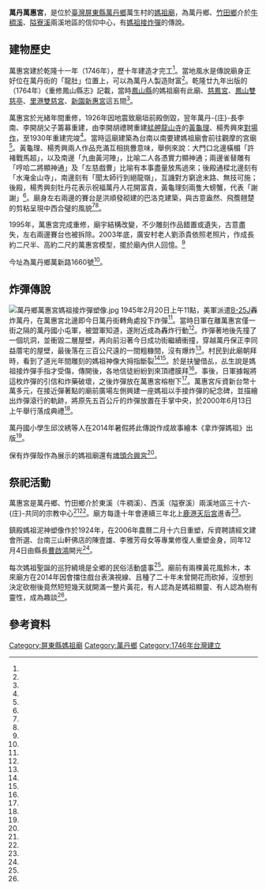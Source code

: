{{coord|22.583831|N|120.4893340|E|format=dms|display=title|scale:10000}}
{{東亞廟宇
| name =萬丹萬惠宮
| img =File:萬丹萬惠宮一景.jpg
| img_capt =
| image_width =250px
| location = {{TWN}}[[屏東縣|屏東縣]][[萬丹鄉|萬丹鄉]]萬生村萬新路1660號
| god =[[媽祖|媽祖]]
| type = 
| struct = 
| open_year =乾隆十一年（1746年）
| cere_date =農曆三月二十三
|}}

'''萬丹萬惠宮'''，是位於[[臺灣|臺灣]][[屏東縣|屏東縣]][[萬丹鄉|萬丹鄉]]萬生村的[[媽祖廟|媽祖廟]]，為萬丹鄉、[[竹田鄉|竹田鄉]]介於[[牛稠溪|牛稠溪]]、[[隘寮溪|隘寮溪]]兩溪地區的信仰中心，有[[媽祖接炸彈|媽祖接炸彈]]的傳說。

==建物歷史==
萬惠宮建於乾隆十一年（1746年），歷十年建造才完工<ref name="陳崑福"/>。當地風水是傳說廟身正好位在萬丹街的「龍肚」位置上，可以為萬丹人製造財富<ref name="黃福鎮"/>。乾隆廿九年出版的（1764年）《重修鳳山縣志》記載，當時[[鳳山縣_(清治時期)|鳳山縣]]的媽祖廟有此廟、[[屏東慈鳳宮|慈鳳宮]]、[[鳳山雙慈亭|鳳山雙慈亭]]、[[里港雙慈宮|里港雙慈宮]]、[[新園新惠宮|新園新惠宮]]這五間<ref name="林弓義5"/>。

萬惠宮於光緒年間重修，1926年因地震致廟垣前殿倒毀，翌年萬丹-{庄}-長李南、李開胡父子籌募重建，由李開胡禮聘重建[[艋舺龍山寺|艋舺龍山寺]]的[[黃龜理|黃龜理]]、楊秀興來[[對場作|對場作]]，至1930年重建完竣<ref name="林弓義4"/>。當時這廟建築為台南以南要建媽祖廟會前往觀摩的宮廟<ref name="毛麗貞"/>。黃龜理、楊秀興兩人作品充滿互相挑釁意味，舉例來說：大門口北邊橫楣「許褚戰馬超」，以及南邊「九曲黃河陣」，比喻二人各憑實力顯神通；兩邊雀替雕有「哼哈二將顯神通」及「左慈戲曹」比喻有本事盡量放馬過來；後殿通樑北邊刻有「水淹金山寺」，南邊刻有「聞太師行到絕龍嶺」，互譏對方窮途末路、無技可施；後殿，楊秀興刻牡丹花表示祝福萬丹人花開富貴，黃龜理刻兩隻大螃蟹，代表「謝謝」<ref name="林弓義4"/>。廟身左右兩邊的賽台是洪順發砌建的巴洛克建築，與古意盎然、飛簷翹楚的剪粘呈現中西合璧的風貌<ref name="毛麗貞"/><ref name="林弓義3"/>。

1995年，萬惠宮完成重修，廟宇結構改變，不少雕刻作品錯置或遺失，古意盡失，左右兩邊賽台也被拆除。2003年底，廣安村老人劉添貴依照老照片，作成長約二尺半、高約二尺的萬惠宮模型，擺於廟內供人回憶。<ref name="林弓義3"/>

今址為萬丹鄉萬新路1660號<ref name="2018-01-25"/>。

==炸彈傳說==
[[File:萬丹鄉萬惠宮媽祖接炸彈塑像.jpg|thumb]]
1945年2月20日上午11點，美軍派遣[[B-25J|B-25J]]轟炸萬丹，在萬惠宮北邊即今日萬丹街轉角處投下炸彈<ref name="林弓義2"/>。當時日軍在離萬惠宮僅一街之隔的萬丹國小屯軍，被盟軍知道，遂附近成為轟炸行動<ref name="陳崑福"/>。炸彈著地後先撞了一個坑洞，並衝毀二層屋壁，再向前沿著今日成功街繼續衝撞，穿越萬丹保正李同益厝宅的屋壁，最後落在三百公尺遠的一間粗糠間，沒有爆炸<ref name="林弓義2"/>。村民到此廟朝拜時，看到了道光年間雕刻的媽祖神像大拇指斷裂<ref name="黃福鎮"/><ref name="蕭雅娟"/>。於是扶鑾借乩，乩生說是媽祖接炸彈手指才受傷，傳開後，各地信徒紛紛到來頂禮膜拜<ref name="黃福鎮"/>。事後，日軍據報將這枚炸彈的引信和炸藥破壞，之後炸彈放在萬惠宮榕樹下<ref name="陳崑福"/>。萬惠宮斥資新台幣十萬多元，在接近彈著點的廟前廣場左側興建一座媽祖以手接炸彈的紀念碑，並描繪出炸彈滾行的軌跡，將原先五百公斤的炸彈放置在手掌中央，於2000年6月13日上午舉行落成典禮<ref name="林弓義2"/>。

萬丹國小學生邱汶綉等人在2014年暑假將此傳說作成故事繪本《拿炸彈媽祖》出版<ref name="蕭雅娟"/>。

保有炸彈殼作為展示的媽祖廟還有[[埤頭合興宮|埤頭合興宮]]<ref name="戴宗德"/>。

==祭祀活動==
萬惠宮是萬丹鄉、竹田鄉介於東溪（牛稠溪）、西溪（隘寮溪）兩溪地區三十六-{庄}-共同的宗教中心<ref name="毛麗貞"/><ref name="何國榮"/>。廟方每逢十年會連續三年北上[[鹿港天后宮|鹿港天后宮]]進香<ref name="何國榮"/>。

鎮殿媽祖泥神塑像作於1924年，在2006年農曆二月十六日重塑，斥資聘請經文建會所選、台南三山軒佛店的陳壹雄、李雅芳母女等專業修復人重塑金身，同年12月4日由縣長[[曹啟鴻|曹啟鴻]]開光<ref name="林弓義1"/>。

每次媽祖聖誕的巡狩繞境是全鄉的民俗活動盛事<ref name="毛麗貞"/>。廟前有兩棵黃花風鈴木，本來廟方在2014年因會擋住戲台表演視線、且種了二十年未曾開花而砍掉，沒想到決定砍樹後竟然短短幾天就開滿一整片黃花，有人認為是媽祖顯靈、有人認為樹有靈性，成為趣談<ref name="潘建志"/>。

== 參考資料 ==
{{Reflist|35em|refs =

<ref name="戴宗德">{{Cite news|url=|title=媽祖抱彈救人 神蹟活現？ 彰化埤頭合興村訪查找到未爆彈 決運回宮內保存印證傳說|author=戴宗德|language=zh-tw|publisher=《中國時報》|date=1999-05-02|accessdate=}}</ref>

<ref name="蕭雅娟">{{Cite news|url=|title=繪本畫家鄉 「𢲡炸彈媽祖」入題|author=蕭雅娟|language=zh-tw|publisher=《聯合報》|date=2014-10-29|accessdate=}}</ref>

<ref name="潘建志">{{Cite news|url=https://www.chinatimes.com/realtimenews/20150302003709-260405?chdtv|title=屏東萬丹黃花風鈴木盛開 萬惠宮前為媽祖暖壽|author=潘建志|language=zh-tw|publisher=《中國時報》|date=2015-03-02|accessdate=2019-12-20|archive-url=https://web.archive.org/web/20190724051422/https://www.chinatimes.com/realtimenews/20150302003709-260405?chdtv|archive-date=2019-07-24|dead-url=no}}</ref>

<ref name="2018-01-25">{{Cite news|url=https://n.yam.com/Article/20180125480235|title=福狗迎春墨香飄　屏縣將辦四場書法名家送春聯活動|author=|language=zh-tw|publisher=《台灣好新聞報》|date=2018-01-25|accessdate=2019-12-20}}</ref>

<ref name="何國榮">{{Cite news|url=http://cdns.com.tw/news.php?n_id=0&nc_id=15987|title=萬丹鄉萬惠宮千餘人逢十年才再連續３年北上彰化鹿港天后宮進香|author=何國榮|language=zh-tw|publisher=《中華日報》|date=2015-03-24|accessdate=2019-12-20}}</ref>

<ref name="毛麗貞">{{Cite news|url=http://cdns.com.tw/news.php?n_id=27&nc_id=38202|title=萬惠宮 萬丹藝術殿堂|author=毛麗貞|language=zh-tw|publisher=《中華日報》|date=2015-07-24|accessdate=2019-12-20|archive-url=https://web.archive.org/web/20190829180600/http://www.cdns.com.tw/news.php?n_id=27&nc_id=38202|archive-date=2019-08-29|dead-url=no}}</ref>

<ref name="陳崑福">{{Cite news|url=|title=<台灣真奇廟>媽祖踢跑彈 穿牆十一道|author=陳崑福|language=zh-tw|publisher=《聯合報》|date=1992-10-27|accessdate=}}</ref>

<ref name="林弓義5">{{Cite news|url=|title=五洲媽祖大會香 重敲鑼 中斷八十年 六廟神輿陣頭共襄盛舉祈求全台平安|author=林弓義|language=zh-tw|publisher=《中國時報》|date=2002-12-11|accessdate=}}</ref>

<ref name="林弓義4">{{Cite news|url=|title=萬惠宮雕作，典藏趣味史 兩大師各雕各的融入民間傳說較勁 造成左右不對稱獨特建築藝術|author=林弓義|language=zh-tw|publisher=《中國時報》|date=2002-06-22|accessdate=}}</ref>

<ref name="林弓義3">{{Cite news|url=|title=劉添貴巧製模型 萬惠宮 原貌重現|author=林弓義|language=zh-tw|publisher=《中國時報》|date=2004-03-10|accessdate=}}</ref>

<ref name="林弓義2">{{Cite news|url=|title=媽祖接炸彈立碑記神蹟|author=林弓義|language=zh-tw|publisher=《中國時報》|date=2000-06-14|accessdate=}}</ref>

<ref name="林弓義1">{{Cite news|url=|title=萬惠宮媽祖金身重塑安座|author=林弓義|language=zh-tw|publisher=《中國時報》|date=2006-12-02|accessdate=}}</ref>

<ref name="黃福鎮">{{Cite news|url=|title=萬惠宮媽祖「挐炸彈」救村民|author=黃福鎮|language=zh-tw|publisher=《聯合報》|date=2000-03-21|accessdate=}}</ref>
}}

{{portal box|台灣|道教}}

[[Category:屏東縣媽祖廟|Category:屏東縣媽祖廟]]
[[Category:萬丹鄉|Category:萬丹鄉]]
[[Category:1746年台灣建立|Category:1746年台灣建立]]